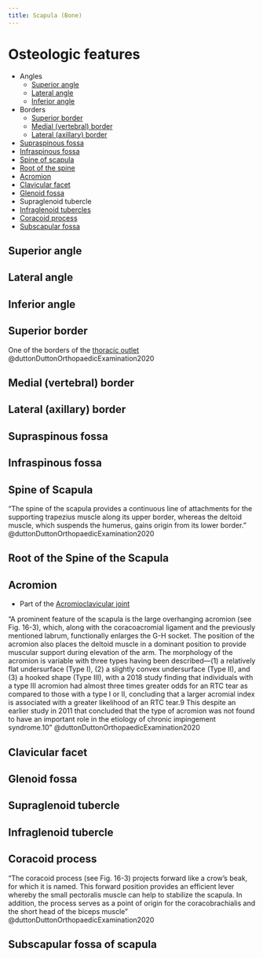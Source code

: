 ```yaml
---
title: Scapula (Bone)
---
```




# Osteologic features {#osteologic-features}

- Angles
    - [Superior angle](#superior-angle)
    - [Lateral angle](#lateral-angle)
    - [Inferior angle](#inferior-angle)
- Borders
    - [Superior border](#superior-border)
    - [Medial (vertebral) border](#medial-border)
    - [Lateral (axillary) border](#lateral-border)
- [Supraspinous fossa](#supraspinous-fossa)
- [Infraspinous fossa](#infraspinous-fossa)
- [Spine of scapula](#spine-of-scapula)
- [Root of the spine](#root-of-spine)
- [Acromion](#acromion)
- [Clavicular facet](#clavicular-facet)
- [Glenoid fossa](#glenoid)
- Supraglenoid tubercle
- [Infraglenoid tubercles](#infraglenoid-tubercle)
- [Coracoid process](#coracoid-process)
- [Subscapular fossa](#subscapular-fossa)

## Superior angle {#superior-angle}

## Lateral angle {#lateral-angle}

## Inferior angle {#inferior-angle}

## Superior border {#superior-border}

One of the borders of the [thoracic outlet]({{< var ref-thoracic-outlet.path >}}) @duttonDuttonOrthopaedicExamination2020

## Medial (vertebral) border {#medial-border}

## Lateral (axillary) border {#lateral-border}

## Supraspinous fossa {#supraspinous-fossa}


## Infraspinous fossa {#infraspinous-fossa}

## Spine of Scapula {#spine-of-scapula}

"The spine of the scapula provides a continuous line of attachments for the supporting trapezius muscle along its upper border, whereas the deltoid muscle, which suspends the humerus, gains origin from its lower border." @duttonDuttonOrthopaedicExamination2020 

## Root of the Spine of the Scapula {#root-of-spine}

## Acromion {#acromion}

- Part of the [Acromioclavicular joint]({{< var ref-acromioclavicular-joint.path >}})

"A prominent feature of the scapula is the large overhanging acromion (see Fig. 16-3), which, along with the coracoacromial ligament and the previously mentioned labrum, functionally enlarges the G-H socket. The position of the acromion also places the deltoid muscle in a dominant position to provide muscular support during elevation of the arm. The morphology of the acromion is variable with three types having been described—(1) a relatively flat undersurface (Type I), (2) a slightly convex undersurface (Type II), and (3) a hooked shape (Type III), with a 2018 study finding that individuals with a type III acromion had almost three times greater odds for an RTC tear as compared to those with a type I or II, concluding that a larger acromial index is associated with a greater likelihood of an RTC tear.9 This despite an earlier study in 2011 that concluded that the type of acromion was not found to have an important role in the etiology of chronic impingement syndrome.10" @duttonDuttonOrthopaedicExamination2020 

## Clavicular facet {#clavicular-facet}

## Glenoid fossa {#glenoid-fossa}

## Supraglenoid tubercle {#supraglenoid-tubercle}

## Infraglenoid tubercle {#infraglenoid-tubercle}


## Coracoid process {#coracoid-process}

"The coracoid process (see Fig. 16-3) projects forward like a crow’s beak, for which it is named. This forward position provides an efficient lever whereby the small pectoralis muscle can help to stabilize the scapula. In addition, the process serves as a point of origin for the coracobrachialis and the short head of the biceps muscle" @duttonDuttonOrthopaedicExamination2020

## Subscapular fossa of scapula {#subscapular-fossa}